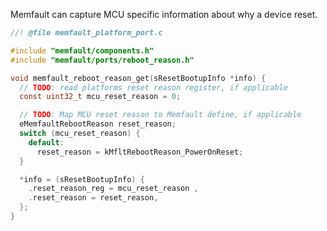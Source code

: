 Memfault can capture MCU specific information about why a device reset.

```c
//! @file memfault_platform_port.c

#include "memfault/components.h"
#include "memfault/ports/reboot_reason.h"

void memfault_reboot_reason_get(sResetBootupInfo *info) {
  // TODO: read platforms reset reason register, if applicable
  const uint32_t mcu_reset_reason = 0;

  // TODO: Map MCU reset reason to Memfault define, if applicable
  eMemfaultRebootReason reset_reason;
  switch (mcu_reset_reason) {
    default:
      reset_reason = kMfltRebootReason_PowerOnReset;
  }

  *info = (sResetBootupInfo) {
    .reset_reason_reg = mcu_reset_reason ,
    .reset_reason = reset_reason,
  };
}
```
